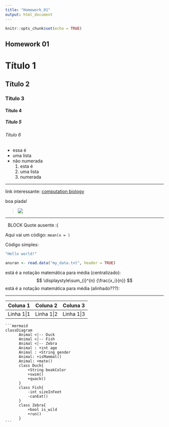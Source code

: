 ```yaml
---
title: "Homework_01"
output: html_document
---
```


```r
knitr::opts_chunk$set(echo = TRUE)
```

## Homework 01

# Título 1

## Título 2

### Título 3

#### Título 4

##### Título 5

###### Título 6

- essa é
- uma lista
- não numerada
  1.  esta é
  2. uma lista
  3. numerada

-------------------------------------------------------------

link interessante: [computation biology](https://ngotelli.github.io/Bio381Vids/)

boa piada!

> ![](C:\Users\clari\Desktop\Vitor\R\Gotelli Course\piada_programação.jpg)

---

|	BLOCK Quote ausente :(

Aqui vai um código: `mean(x = )`

Código simples:

```R
"Hello world!"
```

```R
anuran <- read.data("my_data.txt", header = TRUE)
```

está é a notação matemática para média (centralizado):  
$$
\displaystyle\sum_{i}^{n} {\frac{x_i}{n}}
$$
está é a notação matemática para média (alinhado???): 



------------------------

| Coluna 1   | Coluna 2   | Coluna 3   |
| ---------- | ---------- | ---------- |
| Linha 1\|1 | Linha 1\|2 | Linha 1\|3 |

~~~gfm
```mermaid
classDiagram
      Animal <|-- Duck
      Animal <|-- Fish
      Animal <|-- Zebra
      Animal : +int age
      Animal : +String gender
      Animal: +isMammal()
      Animal: +mate()
      class Duck{
          +String beakColor
          +swim()
          +quack()
      }
      class Fish{
          -int sizeInFeet
          -canEat()
      }
      class Zebra{
          +bool is_wild
          +run()
      }
```
~~~










